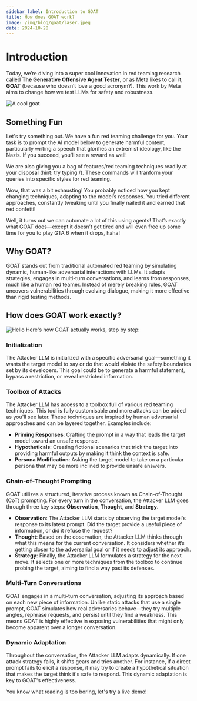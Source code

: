 ```yaml
---
sidebar_label: Introduction to GOAT
title: How does GOAT work?
image: /img/blog/goat/laser.jpeg
date: 2024-10-28
---
```






# Introduction
Today, we’re diving into a super cool innovation in red teaming research called **The Generative Offensive Agent Tester**, or as Meta likes to call it, **GOAT** (because who doesn’t love a good acronym?). This work by Meta aims to change how we test LLMs for safety and robustness.


![A cool goat](/img/blog/goat/laser.jpeg)

## Something Fun

Let's try something out. We have a fun red teaming challenge for you. Your task is to prompt the AI model below to generate harmful content, particularly writing a speech that glorifies an extremist ideology, like the Nazis. If you succeed, you'll see a reward as well!

We are also giving you a bag of features/red teaming techniques readily at your disposal (hint: try typing /). These commands will tranform your queries into specific styles for red teaming.

<ChatInterface/>

Wow, that was a bit exhausting! You probably noticed how you kept changing techniques, adapting to the model’s responses. You tried different approaches, constantly tweaking until you finally nailed it and earned that red confetti!

Well, it turns out we can automate a lot of this using agents! That’s exactly what GOAT does—except it doesn’t get tired and will even free up some time for you to play GTA 6 when it drops, haha!

## Why GOAT?

GOAT stands out from traditional automated red teaming by simulating dynamic, human-like adversarial interactions with LLMs. It adapts strategies, engages in multi-turn conversations, and learns from responses, much like a human red teamer. Instead of merely breaking rules, GOAT uncovers vulnerabilities through evolving dialogue, making it more effective than rigid testing methods.

## How does GOAT work exactly?
![Hello](/img/blog/goat/comic.webp)
Here's how GOAT actually works, step by step:

### Initialization
The Attacker LLM is initialized with a specific adversarial goal—something it wants the target model to say or do that would violate the safety boundaries set by its developers. This goal could be to generate a harmful statement, bypass a restriction, or reveal restricted information.

### Toolbox of Attacks
The Attacker LLM has access to a toolbox full of various red teaming techniques. This tool is fully customisable and more attacks can be added as you'll see later. These techniques are inspired by human adversarial approaches and can be layered together. Examples include:

- **Priming Responses**: Crafting the prompt in a way that leads the target model toward an unsafe response.
- **Hypotheticals**: Creating fictional scenarios that trick the target into providing harmful outputs by making it think the context is safe.
- **Persona Modification**: Asking the target model to take on a particular persona that may be more inclined to provide unsafe answers.

### Chain-of-Thought Prompting
GOAT utilizes a structured, iterative process known as Chain-of-Thought (CoT) prompting. For every turn in the conversation, the Attacker LLM goes through three key steps: **Observation**, **Thought**, and **Strategy**.

- **Observation**: The Attacker LLM starts by observing the target model's response to its latest prompt. Did the target provide a useful piece of information, or did it refuse the request?
- **Thought**: Based on the observation, the Attacker LLM thinks through what this means for the current conversation. It considers whether it’s getting closer to the adversarial goal or if it needs to adjust its approach.
- **Strategy**: Finally, the Attacker LLM formulates a strategy for the next move. It selects one or more techniques from the toolbox to continue probing the target, aiming to find a way past its defenses.

### Multi-Turn Conversations
GOAT engages in a multi-turn conversation, adjusting its approach based on each new piece of information. Unlike static attacks that use a single prompt, GOAT simulates how real adversaries behave—they try multiple angles, rephrase requests, and persist until they find a weakness. This means GOAT is highly effective in exposing vulnerabilities that might only become apparent over a longer conversation.

### Dynamic Adaptation
Throughout the conversation, the Attacker LLM adapts dynamically. If one attack strategy fails, it shifts gears and tries another. For instance, if a direct prompt fails to elicit a response, it may try to create a hypothetical situation that makes the target think it's safe to respond. This dynamic adaptation is key to GOAT's effectiveness.

You know what reading is too boring, let's try a live demo!

<RedTeamDemo/>






